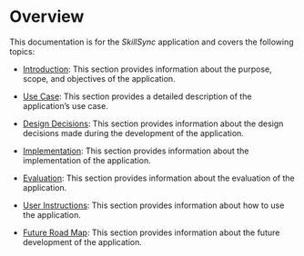 # Overview {.unnumbered}

This documentation is for the *SkillSync* application and covers the following topics:

- [Introduction](introduction.qmd): This section provides information about the purpose, scope, and objectives of the application.

- [Use Case](use_case.qmd): This section provides a detailed description of the application's use case.

- [Design Decisions](design_decisions.qmd): This section provides information about the design decisions made during the development of the application.

- [Implementation](implementation.qmd): This section provides information about the implementation of the application.

- [Evaluation](evaluation.qmd): This section provides information about the evaluation of the application.

- [User Instructions](user_instructions.qmd): This section provides information about how to use the application.

- [Future Road Map](future_road_map.qmd): This section provides information about the future development of the application.

